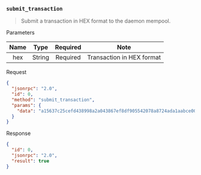 ### `submit_transaction`

> Submit a transaction in HEX format to the daemon mempool.

Parameters

| Name |  Type  | Required |            Note           |
|:----:|:------:|:--------:|:-------------------------:|
|  hex | String | Required | Transaction in HEX format |

Request

```json
{
  "jsonrpc": "2.0",
  "id": 0,
  "method": "submit_transaction",
  "params": {
    "data": "a15637c25cefd438998a2a043867ef8df905542078a8724ada1aabce003df3cc010100000000000000000000000000000000000000000000000000000000000000000000000000003a986c24cdc1c8ee8f028b8cafe7b79a66a0902f26d89dd54eeff80abcf251a9a3bd0000000000000003e80000000000000002d297ef720d388ff2aaedf6755a1f93b4ac1b55c987da5dc53c19350d8a779d970c7f4cfcc25d2f4ce3f4ef3a77d0f31d15635d221d5a72ef6651dbb7f1810301"
  }
}
```

Response

```json
{
  "id": 0,
  "jsonrpc": "2.0",
  "result": true
}
```